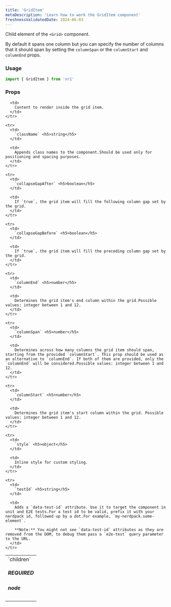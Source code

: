 ```yaml
---
title: 'GridItem'
metaDescription: 'Learn how to work the GridItem component'
freshnessValidatedDate: 2024-06-03
---
```


Child element of the `<Grid>` component.

By default it spans one column but you can specify the number of columns that it should span by setting the `columnSpan` or the `columnStart` and `columnEnd` props.

### Usage

```js
import { GridItem } from 'nr1'
```

### Props

<table>
  <tbody>
    <tr>
      <td>
        `children` <h5>REQUIRED</h5> <h5>node</h5>
      </td>

      <td>
        Content to render inside the grid item.
      </td>
    </tr>

    <tr>
      <td>
        `className` <h5>string</h5>
      </td>

      <td>
        Appends class names to the component.Should be used only for positioning and spacing purposes.
      </td>
    </tr>

    <tr>
      <td>
        `collapseGapAfter` <h5>boolean</h5>
      </td>

      <td>
        If `true`, the grid item will fill the following column gap set by the grid.
      </td>
    </tr>

    <tr>
      <td>
        `collapseGapBefore` <h5>boolean</h5>
      </td>

      <td>
        If `true`, the grid item will fill the preceding column gap set by the grid.
      </td>
    </tr>

    <tr>
      <td>
        `columnEnd` <h5>number</h5>
      </td>

      <td>
        Determines the grid item's end column within the grid.Possible values: integer between 1 and 12.
      </td>
    </tr>

    <tr>
      <td>
        `columnSpan` <h5>number</h5>
      </td>

      <td>
        Determines across how many columns the grid item should span, starting from the provided `columnStart`. This prop should be used as an alternative to `columnEnd`. If both of them are provided, only the `columnEnd` will be considered.Possible values: integer between 1 and 12.
      </td>
    </tr>

    <tr>
      <td>
        `columnStart` <h5>number</h5>
      </td>

      <td>
        Determines the grid item's start column within the grid. Possible values: integer between 1 and 12.
      </td>
    </tr>

    <tr>
      <td>
        `style` <h5>object</h5>
      </td>

      <td>
        Inline style for custom styling.
      </td>
    </tr>

    <tr>
      <td>
        `testId` <h5>string</h5>
      </td>

      <td>
        Adds a `data-test-id` attribute. Use it to target the component in unit and E2E tests.For a test id to be valid, prefix it with your nerdpack id, followed up by a dot.For example, `my-nerdpack.some-element`.

        **Note:** You might not see `data-test-id` attributes as they are removed from the DOM, to debug them pass a `e2e-test` query parameter to the URL.
      </td>
    </tr>
  </tbody>
</table>
